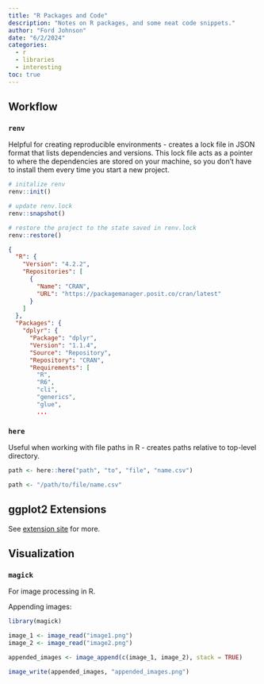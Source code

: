 ```yaml
---
title: "R Packages and Code"
description: "Notes on R packages, and some neat code snippets."
author: "Ford Johnson"
date: "6/2/2024"
categories:
  - r
  - libraries
  - interesting
toc: true
---
```


## Workflow

### `renv`

Helpful for creating reproducible environments - creates a lock file in JSON format that lists dependencies and versions. This lock file acts as a pointer to where the dependencies are stored on your machine, so you don't have to install them every time you start a new project.

```r
# initalize renv
renv::init()

# update renv.lock
renv::snapshot()

# restore the project to the state saved in renv.lock
renv::restore()
```

```.json
{
  "R": {
    "Version": "4.2.2",
    "Repositories": [
      {
        "Name": "CRAN",
        "URL": "https://packagemanager.posit.co/cran/latest"
      }
    ]
  },
  "Packages": {
    "dplyr": {
      "Package": "dplyr",
      "Version": "1.1.4",
      "Source": "Repository",
      "Repository": "CRAN",
      "Requirements": [
        "R",
        "R6",
        "cli",
        "generics",
        "glue",
        ...
```

### `here`

Useful when working with file paths in R - creates paths relative to top-level directory.

```r
path <- here::here("path", "to", "file", "name.csv")

path <- "/path/to/file/name.csv"
```

## ggplot2 Extensions

See [extension site](https://exts.ggplot2.tidyverse.org/) for more.

## Visualization

### `magick`

For image processing in R.

Appending images:

```r
library(magick)

image_1 <- image_read("image1.png")
image_2 <- image_read("image2.png")

appended_images <- image_append(c(image_1, image_2), stack = TRUE)

image_write(appended_images, "appended_images.png")
```
